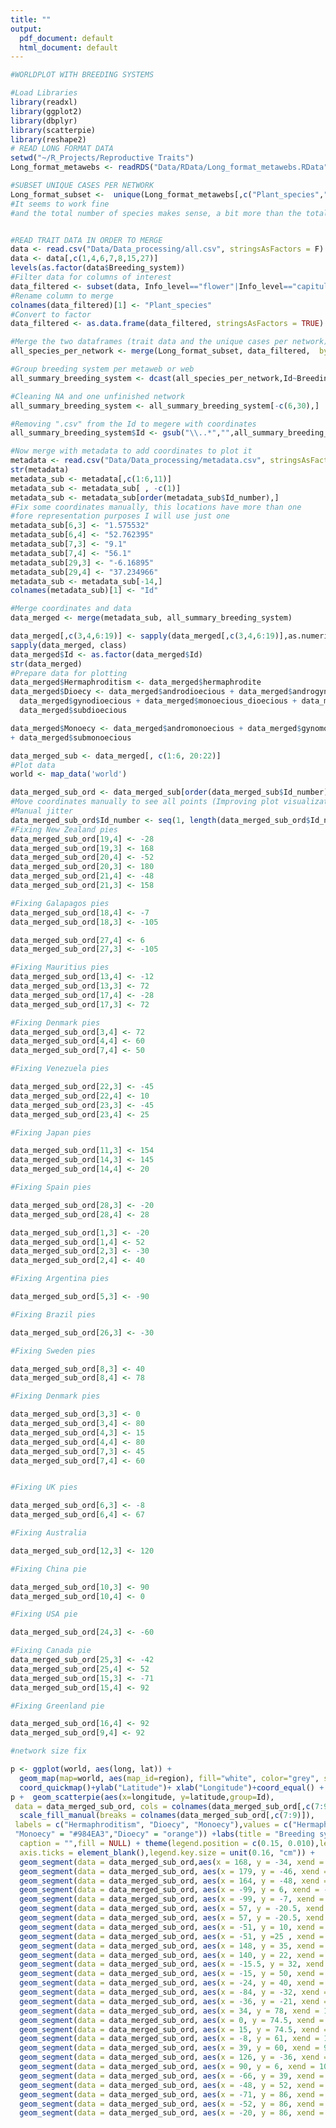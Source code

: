 ```yaml
---
title: ""
output:
  pdf_document: default
  html_document: default
---
```

```r
#WORLDPLOT WITH BREEDING SYSTEMS

#Load Libraries
library(readxl)
library(ggplot2)
library(dbplyr)
library(scatterpie)
library(reshape2)
# READ LONG FORMAT DATA
setwd("~/R_Projects/Reproductive Traits")
Long_format_metawebs <- readRDS("Data/RData/Long_format_metawebs.RData")

#SUBSET UNIQUE CASES PER NETWORK
Long_format_subset <-  unique(Long_format_metawebs[,c("Plant_species","Id")])
#It seems to work fine
#and the total number of species makes sense, a bit more than the total unique cases for all the networks


#READ TRAIT DATA IN ORDER TO MERGE
data <- read.csv("Data/Data_processing/all.csv", stringsAsFactors = F)
data <- data[,c(1,4,6,7,8,15,27)]
levels(as.factor(data$Breeding_system))
#Filter data for columns of interest
data_filtered <- subset(data, Info_level=="flower"|Info_level=="capitulum"|Info_level=="inflorescence"|Info_level=="NA")
#Rename column to merge
colnames(data_filtered)[1] <- "Plant_species"
#Convert to factor 
data_filtered <- as.data.frame(data_filtered, stringsAsFactors = TRUE)

#Merge the two dataframes (trait data and the unique cases per network)
all_species_per_network <- merge(Long_format_subset, data_filtered,  by=c("Plant_species","Id"), all = T )

#Group breeding system per metaweb or web
all_summary_breeding_system <- dcast(all_species_per_network,Id~Breeding_system,value.var = "Breeding_system")

#Cleaning NA and one unfinished network
all_summary_breeding_system <- all_summary_breeding_system[-c(6,30),]

#Removing ".csv" from the Id to megere with coordinates
all_summary_breeding_system$Id <- gsub("\\..*","",all_summary_breeding_system$Id)

#Now merge with metadata to add coordinates to plot it
metadata <- read.csv("Data/Data_processing/metadata.csv", stringsAsFactors = F)
str(metadata)
metadata_sub <- metadata[,c(1:6,11)]
metadata_sub <- metadata_sub[ , -c(1)]
metadata_sub <- metadata_sub[order(metadata_sub$Id_number),] 
#Fix some coordinates manually, this locations have more than one
#fore representation purposes I will use just one
metadata_sub[6,3] <- "1.575532"
metadata_sub[6,4] <- "52.762395"
metadata_sub[7,3] <- "9.1"
metadata_sub[7,4] <- "56.1"
metadata_sub[29,3] <- "-6.16895"
metadata_sub[29,4] <- "37.234966"
metadata_sub <- metadata_sub[-14,]
colnames(metadata_sub)[1] <- "Id"

#Merge coordinates and data 
data_merged <- merge(metadata_sub, all_summary_breeding_system)

data_merged[,c(3,4,6:19)] <- sapply(data_merged[,c(3,4,6:19)],as.numeric)
sapply(data_merged, class)
data_merged$Id <- as.factor(data_merged$Id)
str(data_merged)
#Prepare data for plotting
data_merged$Hermaphroditism <- data_merged$hermaphrodite
data_merged$Dioecy <- data_merged$androdioecious + data_merged$androgynodioecious + data_merged$dioecious+
  data_merged$gynodioecious + data_merged$monoecious_dioecious + data_merged$`polygamo-dioecious`+
  data_merged$subdioecious

data_merged$Monoecy <- data_merged$andromonoecious + data_merged$gynomonoecious + data_merged$monoecious
+ data_merged$submonoecious

data_merged_sub <- data_merged[, c(1:6, 20:22)]
#Plot data
world <- map_data('world')

data_merged_sub_ord <- data_merged_sub[order(data_merged_sub$Id_number),]
#Move coordinates manually to see all points (Improving plot visualization)
#Manual jitter
data_merged_sub_ord$Id_number <- seq(1, length(data_merged_sub_ord$Id_number))
#Fixing New Zealand pies
data_merged_sub_ord[19,4] <- -28
data_merged_sub_ord[19,3] <- 168
data_merged_sub_ord[20,4] <- -52
data_merged_sub_ord[20,3] <- 180
data_merged_sub_ord[21,4] <- -48
data_merged_sub_ord[21,3] <- 158

#Fixing Galapagos pies
data_merged_sub_ord[18,4] <- -7
data_merged_sub_ord[18,3] <- -105

data_merged_sub_ord[27,4] <- 6
data_merged_sub_ord[27,3] <- -105

#Fixing Mauritius pies
data_merged_sub_ord[13,4] <- -12
data_merged_sub_ord[13,3] <- 72
data_merged_sub_ord[17,4] <- -28
data_merged_sub_ord[17,3] <- 72

#Fixing Denmark pies
data_merged_sub_ord[3,4] <- 72
data_merged_sub_ord[4,4] <- 60
data_merged_sub_ord[7,4] <- 50

#Fixing Venezuela pies

data_merged_sub_ord[22,3] <- -45
data_merged_sub_ord[22,4] <- 10
data_merged_sub_ord[23,3] <- -45
data_merged_sub_ord[23,4] <- 25

#Fixing Japan pies

data_merged_sub_ord[11,3] <- 154
data_merged_sub_ord[14,3] <- 145
data_merged_sub_ord[14,4] <- 20

#Fixing Spain pies

data_merged_sub_ord[28,3] <- -20
data_merged_sub_ord[28,4] <- 28

data_merged_sub_ord[1,3] <- -20
data_merged_sub_ord[1,4] <- 52
data_merged_sub_ord[2,3] <- -30
data_merged_sub_ord[2,4] <- 40

#Fixing Argentina pies

data_merged_sub_ord[5,3] <- -90

#Fixing Brazil pies

data_merged_sub_ord[26,3] <- -30

#Fixing Sweden pies

data_merged_sub_ord[8,3] <- 40
data_merged_sub_ord[8,4] <- 78

#Fixing Denmark pies

data_merged_sub_ord[3,3] <- 0
data_merged_sub_ord[3,4] <- 80
data_merged_sub_ord[4,3] <- 15
data_merged_sub_ord[4,4] <- 80
data_merged_sub_ord[7,3] <- 45
data_merged_sub_ord[7,4] <- 60


#Fixing UK pies

data_merged_sub_ord[6,3] <- -8
data_merged_sub_ord[6,4] <- 67

#Fixing Australia

data_merged_sub_ord[12,3] <- 120

#Fixing China pie

data_merged_sub_ord[10,3] <- 90
data_merged_sub_ord[10,4] <- 0

#Fixing USA pie

data_merged_sub_ord[24,3] <- -60

#Fixing Canada pie
data_merged_sub_ord[25,3] <- -42
data_merged_sub_ord[25,4] <- 52
data_merged_sub_ord[15,3] <- -71
data_merged_sub_ord[15,4] <- 92

#Fixing Greenland pie

data_merged_sub_ord[16,4] <- 92
data_merged_sub_ord[9,4] <- 92

#network size fix

p <- ggplot(world, aes(long, lat)) +
  geom_map(map=world, aes(map_id=region), fill="white", color="grey", size=0.35) +
  coord_quickmap()+ylab("Latitude")+ xlab("Longitude")+coord_equal() + coord_sf( ylim = c(-60, 100), expand = FALSE)
p +  geom_scatterpie(aes(x=longitude, y=latitude,group=Id), 
 data = data_merged_sub_ord, cols = colnames(data_merged_sub_ord[,c(7:9)]),alpha=.8)+ 
  scale_fill_manual(breaks = colnames(data_merged_sub_ord[,c(7:9)]),
 labels = c("Hermaphroditism", "Dioecy", "Monoecy"),values = c("Hermaphroditism" = "#4DAF4A",
 "Monoecy" = "#984EA3","Dioecy" = "orange")) +labs(title = "Breeding system",subtitle = "",
  caption = "",fill = NULL) + theme(legend.position = c(0.15, 0.010),legend.justification = c(1, 0),legend.text=element_text(size=5),
  axis.ticks = element_blank(),legend.key.size = unit(0.16, "cm")) +
  geom_segment(data = data_merged_sub_ord,aes(x = 168, y = -34, xend = 172, yend = -43),color = "black", size = 0.3, alpha = 0.8) + #NZ
  geom_segment(data = data_merged_sub_ord, aes(x = 179, y = -46, xend = 172, yend = -43), color = "black",size = 0.3, alpha = 0.8) + #NZ
  geom_segment(data = data_merged_sub_ord, aes(x = 164, y = -48, xend = 172, yend = -43), color = "black",size = 0.3, alpha = 0.8) + #NZ
  geom_segment(data = data_merged_sub_ord, aes(x = -99, y = 6, xend = -90, yend = 0), color = "black", size = 0.3, alpha = 0.8) +  #GALAPAGOS
  geom_segment(data = data_merged_sub_ord, aes(x = -99, y = -7, xend = -90, yend = 0), color = "black", size = 0.3, alpha = 0.8) + #GALAPAGOS
  geom_segment(data = data_merged_sub_ord, aes(x = 57, y = -20.5, xend = 66, yend = -12), color = "black", size = 0.3, alpha = 0.8) + #MAURITIUS
  geom_segment(data = data_merged_sub_ord, aes(x = 57, y = -20.5, xend = 66, yend = -28), color = "black", size = 0.3, alpha = 0.8) + #MAURITIUS
  geom_segment(data = data_merged_sub_ord, aes(x = -51, y = 10, xend = -61, yend = 5.5), color = "black", size = 0.3, alpha = 0.8) + #VENEZUELA
  geom_segment(data = data_merged_sub_ord, aes(x = -51, y =25 , xend = -67, yend = 8.9), color = "black", size = 0.3, alpha = 0.8) + #VENEZUELA
  geom_segment(data = data_merged_sub_ord, aes(x = 148, y = 35, xend = 135.8, yend = 35), color = "black", size = 0.3, alpha = 0.8) + 
  geom_segment(data = data_merged_sub_ord, aes(x = 140, y = 22, xend = 129, yend = 28), color = "black", size = 0.3, alpha = 0.8) +
  geom_segment(data = data_merged_sub_ord, aes(x = -15.5, y = 32, xend = -6, yend = 37), color = "black", size = 0.3, alpha = 0.8) + 
  geom_segment(data = data_merged_sub_ord, aes(x = -15, y = 50, xend = 3, yend = 43), color = "black", size = 0.3, alpha = 0.8) +
  geom_segment(data = data_merged_sub_ord, aes(x = -24, y = 40, xend = -6, yend = 37), color = "black", size = 0.3, alpha = 0.8) +
  geom_segment(data = data_merged_sub_ord, aes(x = -84, y = -32, xend = -68, yend = -32), color = "black", size = 0.3, alpha = 0.8) + 
  geom_segment(data = data_merged_sub_ord, aes(x = -36, y = -21, xend = -58, yend = -21), color = "black", size = 0.3, alpha = 0.8) +
  geom_segment(data = data_merged_sub_ord, aes(x = 34, y = 78, xend = 18.5, yend = 68), color = "black", size = 0.3, alpha = 0.8) + 
  geom_segment(data = data_merged_sub_ord, aes(x = 0, y = 74.5, xend = 10, yend = 56), color = "black", size = 0.3, alpha = 0.8) +
  geom_segment(data = data_merged_sub_ord, aes(x = 15, y = 74.5, xend = 10, yend = 56), color = "black", size = 0.3, alpha = 0.8) +
  geom_segment(data = data_merged_sub_ord, aes(x = -8, y = 61, xend = 1.5, yend = 52), color = "black", size = 0.3, alpha = 0.8) +
  geom_segment(data = data_merged_sub_ord, aes(x = 39, y = 60, xend = 9, yend = 56), color = "black", size = 0.3, alpha = 0.8) +
  geom_segment(data = data_merged_sub_ord, aes(x = 126, y = -36, xend = 148, yend = -36), color = "black", size = 0.3, alpha = 0.8) + #AUS
  geom_segment(data = data_merged_sub_ord, aes(x = 90, y = 6, xend = 100, yend = 28), color = "black", size = 0.3, alpha = 0.8) + #CHINA
  geom_segment(data = data_merged_sub_ord, aes(x = -66, y = 39, xend = -89, yend = 39), color = "black", size = 0.3, alpha = 0.8) + #USA
  geom_segment(data = data_merged_sub_ord, aes(x = -48, y = 52, xend = -75, yend = 45), color = "black", size = 0.3, alpha = 0.8) + #CANADA
  geom_segment(data = data_merged_sub_ord, aes(x = -71, y = 86, xend = -71, yend = 81), color = "black", size = 0.3, alpha = 0.8) + #CANADA
  geom_segment(data = data_merged_sub_ord, aes(x = -52, y = 86, xend = -52, yend = 71), color = "black", size = 0.3, alpha = 0.8) + #GREENLAND
  geom_segment(data = data_merged_sub_ord, aes(x = -20, y = 86, xend = -20, yend = 74), color = "black", size = 0.3, alpha = 0.8)
```
